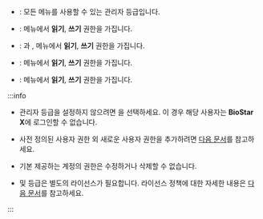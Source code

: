 * <Cmd sid='setting.account.administrator' product='2' />: 모든 메뉴를 사용할 수 있는 관리자 등급입니다.

* <Cmd sid='setting.account.userOperator' product='2' />: <Cmd sid='shell.header.user' /> 메뉴에서 **읽기**, **쓰기** 권한을 가집니다.

* <Cmd sid='setting.account.monitoringOperator' product='2' />: <Cmd sid='shell.header.arena' />과 <Cmd sid='shell.header.data' />, <Cmd sid='shell.header.dashboard' /> 메뉴에서 **읽기**, **쓰기** 권한을 가집니다.

* <Cmd sid='setting.account.taOperator' product='2' />: <Cmd sid='common.gnb.time_attendance' product='2' /> 메뉴에서 **읽기**, **쓰기** 권한을 가집니다.

* <Cmd sid='setting.account.visitorOperator' product='2' />: <Cmd sid='common.gnb.visitor' product='2' /> 메뉴에서 **읽기**, **쓰기** 권한을 가집니다.

:::info

<Include pages='set-permission'>

* 관리자 등급을 설정하지 않으려면 <Cmd sid='common.selectNone' />을 선택하세요. 이 경우 해당 사용자는 **BioStar X**에 로그인할 수 없습니다.

</Include>

* 사전 정의된 사용자 권한 외 새로운 사용자 권한을 추가하려면 [다음 문서](settings-adding-custom-account)를 참고하세요.

* 기본 제공하는 계정의 권한은 수정하거나 삭제할 수 없습니다.

* <Cmd sid='setting.account.taOperator' product='2' /> 및 <Cmd sid='setting.account.visitorOperator' product='2' /> 등급은 별도의 라이선스가 필요합니다. 라이선스 정책에 대한 자세한 내용은 [다음 문서](licensing#features-add-ons)를 참고하세요.

:::